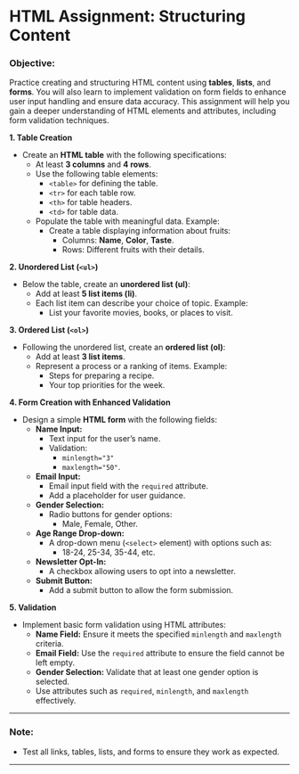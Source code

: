 # HTML Assignment: Structuring Content

### Objective:

Practice creating and structuring HTML content using **tables**, **lists**, and **forms**. You will also learn to implement validation on form fields to enhance user input handling and ensure data accuracy. This assignment will help you gain a deeper understanding of HTML elements and attributes, including form validation techniques.

**1. Table Creation**

- Create an **HTML table** with the following specifications:
  - At least **3 columns** and **4 rows**.
  - Use the following table elements:
    - `<table>` for defining the table.
    - `<tr>` for each table row.
    - `<th>` for table headers.
    - `<td>` for table data.
  - Populate the table with meaningful data. Example:
    - Create a table displaying information about fruits:
      - Columns: **Name**, **Color**, **Taste**.
      - Rows: Different fruits with their details.

**2. Unordered List (`<ul>`)**

- Below the table, create an **unordered list (ul)**:
  - Add at least **5 list items (li)**.
  - Each list item can describe your choice of topic. Example:
    - List your favorite movies, books, or places to visit.

**3. Ordered List (`<ol>`)**

- Following the unordered list, create an **ordered list (ol)**:
  - Add at least **3 list items**.
  - Represent a process or a ranking of items. Example:
    - Steps for preparing a recipe.
    - Your top priorities for the week.

**4. Form Creation with Enhanced Validation**

- Design a simple **HTML form** with the following fields:
  - **Name Input:**
    - Text input for the user’s name.
    - Validation:
      - `minlength="3"`
      - `maxlength="50"`.
  - **Email Input:**
    - Email input field with the `required` attribute.
    - Add a placeholder for user guidance.
  - **Gender Selection:**
    - Radio buttons for gender options:
      - Male, Female, Other.
  - **Age Range Drop-down:**
    - A drop-down menu (`<select>` element) with options such as:
      - 18-24, 25-34, 35-44, etc.
  - **Newsletter Opt-In:**
    - A checkbox allowing users to opt into a newsletter.
  - **Submit Button:**
    - Add a submit button to allow the form submission.

**5. Validation**

- Implement basic form validation using HTML attributes:
  - **Name Field:** Ensure it meets the specified `minlength` and `maxlength` criteria.
  - **Email Field:** Use the `required` attribute to ensure the field cannot be left empty.
  - **Gender Selection:** Validate that at least one gender option is selected.
  - Use attributes such as `required`, `minlength`, and `maxlength` effectively.

---

### Note:

- Test all links, tables, lists, and forms to ensure they work as expected.

---
